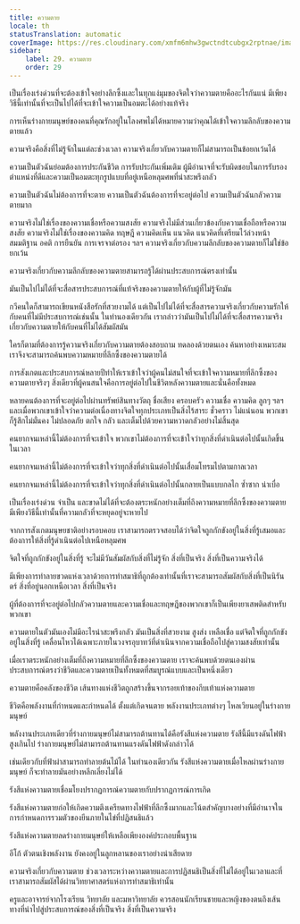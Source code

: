 ```yaml
---
title: ความตาย
locale: th
statusTranslation: automatic
coverImage: https://res.cloudinary.com/xmfm6mhw3gwctndtcubgx2rptnae/image/upload/v1740337243/small_cover_educacion_fundamental_a051170f1c.webp
sidebar:
    label: 29. ความตาย
    order: 29
---
```

เป็นเรื่องเร่งด่วนที่จะต้องเข้าใจอย่างลึกซึ้งและในทุกแง่มุมของจิตใจว่าความตายคืออะไรกันแน่ มีเพียงวิธีนี้เท่านั้นที่จะเป็นไปได้ที่จะเข้าใจความเป็นอมตะได้อย่างแท้จริง

การเห็นร่างกายมนุษย์ของคนที่คุณรักอยู่ในโลงศพไม่ได้หมายความว่าคุณได้เข้าใจความลึกลับของความตายแล้ว

ความจริงคือสิ่งที่ไม่รู้จักในแต่ละช่วงเวลา ความจริงเกี่ยวกับความตายก็ไม่สามารถเป็นข้อยกเว้นได้

ความเป็นตัวฉันย่อมต้องการประกันชีวิต การรับประกันเพิ่มเติม ผู้มีอำนาจที่จะรับผิดชอบในการรับรองตำแหน่งที่ดีและความเป็นอมตะทุกรูปแบบที่อยู่เหนือหลุมศพที่น่าสะพรึงกลัว

ความเป็นตัวฉันไม่ต้องการที่จะตาย ความเป็นตัวฉันต้องการที่จะอยู่ต่อไป ความเป็นตัวฉันกลัวความตายมาก

ความจริงไม่ใช่เรื่องของความเชื่อหรือความสงสัย ความจริงไม่มีส่วนเกี่ยวข้องกับความเชื่อถือหรือความสงสัย ความจริงไม่ใช่เรื่องของความคิด ทฤษฎี ความคิดเห็น แนวคิด แนวคิดที่เตรียมไว้ล่วงหน้า สมมติฐาน อคติ การยืนยัน การเจรจาต่อรอง ฯลฯ ความจริงเกี่ยวกับความลึกลับของความตายก็ไม่ใช่ข้อยกเว้น

ความจริงเกี่ยวกับความลึกลับของความตายสามารถรู้ได้ผ่านประสบการณ์ตรงเท่านั้น

มันเป็นไปไม่ได้ที่จะสื่อสารประสบการณ์ที่แท้จริงของความตายให้กับผู้ที่ไม่รู้จักมัน

กวีคนใดก็สามารถเขียนหนังสือรักที่สวยงามได้ แต่เป็นไปไม่ได้ที่จะสื่อสารความจริงเกี่ยวกับความรักให้กับคนที่ไม่มีประสบการณ์เช่นนั้น ในทำนองเดียวกัน เรากล่าวว่ามันเป็นไปไม่ได้ที่จะสื่อสารความจริงเกี่ยวกับความตายให้กับคนที่ไม่ได้สัมผัสมัน

ใครก็ตามที่ต้องการรู้ความจริงเกี่ยวกับความตายต้องสอบถาม ทดลองด้วยตนเอง ค้นหาอย่างเหมาะสม เราจึงจะสามารถค้นพบความหมายที่ลึกซึ้งของความตายได้

การสังเกตและประสบการณ์หลายปีทำให้เราเข้าใจว่าผู้คนไม่สนใจที่จะเข้าใจความหมายที่ลึกซึ้งของความตายจริงๆ สิ่งเดียวที่ผู้คนสนใจคือการอยู่ต่อไปในชีวิตหลังความตายและนั่นคือทั้งหมด

หลายคนต้องการที่จะอยู่ต่อไปผ่านทรัพย์สินทางวัตถุ ชื่อเสียง ครอบครัว ความเชื่อ ความคิด ลูกๆ ฯลฯ และเมื่อพวกเขาเข้าใจว่าความต่อเนื่องทางจิตใจทุกประเภทเป็นสิ่งไร้สาระ ชั่วคราว ไม่แน่นอน พวกเขาก็รู้สึกไม่มั่นคง ไม่ปลอดภัย ตกใจ กลัว และเต็มไปด้วยความหวาดกลัวอย่างไม่สิ้นสุด

คนยากจนเหล่านี้ไม่ต้องการที่จะเข้าใจ พวกเขาไม่ต้องการที่จะเข้าใจว่าทุกสิ่งที่ดำเนินต่อไปนั้นเกิดขึ้นในเวลา

คนยากจนเหล่านี้ไม่ต้องการที่จะเข้าใจว่าทุกสิ่งที่ดำเนินต่อไปนั้นเสื่อมโทรมไปตามกาลเวลา

คนยากจนเหล่านี้ไม่ต้องการที่จะเข้าใจว่าทุกสิ่งที่ดำเนินต่อไปนั้นกลายเป็นแบบกลไก ซ้ำซาก น่าเบื่อ

เป็นเรื่องเร่งด่วน จำเป็น และขาดไม่ได้ที่จะต้องตระหนักอย่างเต็มที่ถึงความหมายที่ลึกซึ้งของความตาย มีเพียงวิธีนี้เท่านั้นที่ความกลัวที่จะหยุดอยู่จะหายไป

จากการสังเกตมนุษยชาติอย่างรอบคอบ เราสามารถตรวจสอบได้ว่าจิตใจถูกกักขังอยู่ในสิ่งที่รู้เสมอและต้องการให้สิ่งที่รู้ดำเนินต่อไปเหนือหลุมศพ

จิตใจที่ถูกกักขังอยู่ในสิ่งที่รู้ จะไม่มีวันสัมผัสกับสิ่งที่ไม่รู้จัก สิ่งที่เป็นจริง สิ่งที่เป็นความจริงได้

มีเพียงการทำลายขวดแห่งเวลาด้วยการทำสมาธิที่ถูกต้องเท่านั้นที่เราจะสามารถสัมผัสกับสิ่งที่เป็นนิรันดร์ สิ่งที่อยู่นอกเหนือเวลา สิ่งที่เป็นจริง

ผู้ที่ต้องการที่จะอยู่ต่อไปกลัวความตายและความเชื่อและทฤษฎีของพวกเขาก็เป็นเพียงยาเสพติดสำหรับพวกเขา

ความตายในตัวมันเองไม่มีอะไรน่าสะพรึงกลัว มันเป็นสิ่งที่สวยงาม สูงส่ง เหลือเชื่อ แต่จิตใจที่ถูกกักขังอยู่ในสิ่งที่รู้ เคลื่อนไหวได้เฉพาะภายในวงจรอุบาทว์ที่ดำเนินจากความเชื่อถือไปสู่ความสงสัยเท่านั้น

เมื่อเราตระหนักอย่างเต็มที่ถึงความหมายที่ลึกซึ้งของความตาย เราจะค้นพบด้วยตนเองผ่านประสบการณ์ตรงว่าชีวิตและความตายเป็นทั้งหมดที่สมบูรณ์แบบและเป็นหนึ่งเดียว

ความตายคือคลังของชีวิต เส้นทางแห่งชีวิตถูกสร้างขึ้นจากรอยเท้าของกีบเท้าแห่งความตาย

ชีวิตคือพลังงานที่กำหนดและกำหนดได้ ตั้งแต่เกิดจนตาย พลังงานประเภทต่างๆ ไหลเวียนอยู่ในร่างกายมนุษย์

พลังงานประเภทเดียวที่ร่างกายมนุษย์ไม่สามารถต้านทานได้คือรังสีแห่งความตาย รังสีนี้มีแรงดันไฟฟ้าสูงเกินไป ร่างกายมนุษย์ไม่สามารถต้านทานแรงดันไฟฟ้าดังกล่าวได้

เช่นเดียวกับที่ฟ้าผ่าสามารถทำลายต้นไม้ได้ ในทำนองเดียวกัน รังสีแห่งความตายเมื่อไหลผ่านร่างกายมนุษย์ ก็จะทำลายมันอย่างหลีกเลี่ยงไม่ได้

รังสีแห่งความตายเชื่อมโยงปรากฏการณ์ความตายกับปรากฏการณ์การเกิด

รังสีแห่งความตายก่อให้เกิดความตึงเครียดทางไฟฟ้าที่ลึกซึ้งมากและโน้ตสำคัญบางอย่างที่มีอำนาจในการกำหนดการรวมตัวของยีนภายในไข่ที่ปฏิสนธิแล้ว

รังสีแห่งความตายลดร่างกายมนุษย์ให้เหลือเพียงองค์ประกอบพื้นฐาน

อีโก้ ตัวตนเชิงพลังงาน ยังคงอยู่ในลูกหลานของเราอย่างน่าเสียดาย

ความจริงเกี่ยวกับความตาย ช่วงเวลาระหว่างความตายและการปฏิสนธิเป็นสิ่งที่ไม่ได้อยู่ในเวลาและที่เราสามารถสัมผัสได้ผ่านวิทยาศาสตร์แห่งการทำสมาธิเท่านั้น

ครูและอาจารย์จากโรงเรียน วิทยาลัย และมหาวิทยาลัย ควรสอนนักเรียนชายและหญิงของตนถึงเส้นทางที่นำไปสู่ประสบการณ์ของสิ่งที่เป็นจริง สิ่งที่เป็นความจริง

